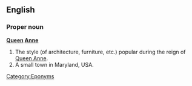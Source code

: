==English==
===Proper noun===
'''[[Queen]] [[Anne]]'''

# The style (of architecture, furniture, etc.) popular during the reign of [[w:Queen Anne|Queen Anne]].
#A small town in Maryland, USA.

[[Category:Eponyms]]